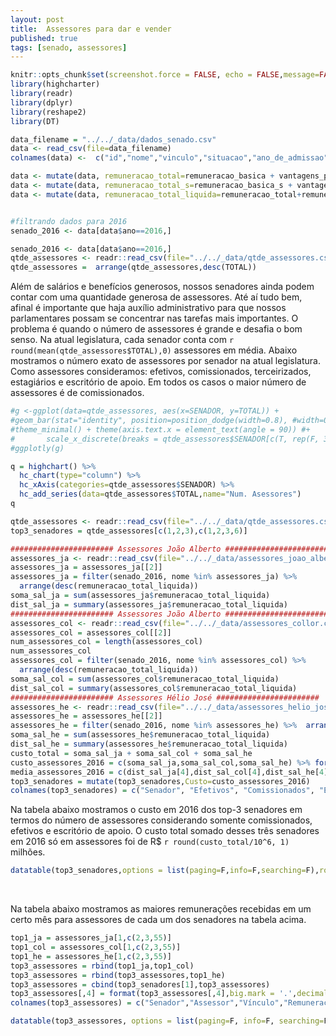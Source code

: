 ```yaml
---
layout: post
title:  Assessores para dar e vender
published: true
tags: [senado, assessores]
---
```


```r
knitr::opts_chunk$set(screenshot.force = FALSE, echo = FALSE,message=FALSE, cache=FALSE,warning=FALSE, fig.cap = "")
library(highcharter)
library(readr)
library(dplyr)
library(reshape2)
library(DT)
```

```r

data_filename = "../../_data/dados_senado.csv"
data <- read_csv(file=data_filename)
colnames(data) <-  c("id","nome","vinculo","situacao","ano_de_admissao","cargo","padrao","especialidade","mes","ano","remuneracao_basica","vantagens_pessoais","funcao_comissao","gratificacao_natalina","horas_extras","outras_remuneracoes","adicional_periculosidade","adicional_noturno","abono_permanencia","reversao","imposto_de_renda","psss","faltas","remuneracao_apos_descontos","diarias","auxilios","auxilio_alimentacao","vantagens_indenizatorias","adicional_ferias","ferias_indenizatorias","licenca_premio","remuneracao_basica_s","vantagens_pessoais_s","funcao_comissao_s","gratificacao_natalina_s","horas_extras_s","outras_remuneracoes_s","adicional_periculosidade_s","adicional_noturno_s","abono_permanencia_s","reversao_s","imposto_de_renda_s","psss_s","faltas_s","remuneracao_apos_descontos_s","diarias_s","auxilios_s","auxilio_alimentacao_s","vantagens_indenizatorias_s","adicional_ferias_s","ferias_indenizatorias_s","licenca_premio_s")

data <- mutate(data, remuneracao_total=remuneracao_basica + vantagens_pessoais + funcao_comissao + gratificacao_natalina + horas_extras + outras_remuneracoes + adicional_periculosidade + adicional_noturno + abono_permanencia + reversao + imposto_de_renda + psss + faltas + diarias + auxilios + auxilio_alimentacao + vantagens_indenizatorias + adicional_ferias + ferias_indenizatorias + licenca_premio)
data <- mutate(data, remuneracao_total_s=remuneracao_basica_s + vantagens_pessoais_s + funcao_comissao_s + gratificacao_natalina_s + horas_extras_s + outras_remuneracoes_s + adicional_periculosidade_s + adicional_noturno_s + abono_permanencia_s + reversao_s + imposto_de_renda_s + psss_s + faltas_s + diarias_s + auxilios_s + auxilio_alimentacao_s + vantagens_indenizatorias_s + adicional_ferias_s + ferias_indenizatorias_s + licenca_premio_s)
data <- mutate(data, remuneracao_total_liquida=remuneracao_total+remuneracao_total_s)


#filtrando dados para 2016
senado_2016 <- data[data$ano==2016,]
```

```r
senado_2016 <- data[data$ano==2016,]
qtde_assessores <- readr::read_csv(file="../../_data/qtde_assessores.csv")
qtde_assessores =  arrange(qtde_assessores,desc(TOTAL))

```

Além de salários e benefícios generosos, nossos senadores ainda podem contar com uma quantidade generosa de assessores. Até aí tudo bem, afinal é importante que haja auxílio administrativo para que nossos parlamentares possam se concentrar nas tarefas mais importantes. O problema é quando o número de assessores é grande e desafia o bom senso. Na atual legislatura, cada senador conta com `r round(mean(qtde_assessores$TOTAL),0)` assessores em média. Abaixo mostramos o número exato de assessores por senador na atual legislatura. Como assessores consideramos: efetivos, comissionados, terceirizados, estagiários e escritório de apoio. Em todos os casos o maior número de assessores é de comissionados.


```r

#g <-ggplot(data=qtde_assessores, aes(x=SENADOR, y=TOTAL)) +
#geom_bar(stat="identity", position=position_dodge(width=0.8), #width=0.8) +
#theme_minimal() + theme(axis.text.x = element_text(angle = 90)) #+
#       scale_x_discrete(breaks = qtde_assessores$SENADOR[c(T, rep(F, 3))], limits = qtde_assessores$SENADOR)
#ggplotly(g)

q = highchart() %>%
  hc_chart(type="column") %>%
  hc_xAxis(categories=qtde_assessores$SENADOR) %>%
  hc_add_series(data=qtde_assessores$TOTAL,name="Num. Asessores")
q

```


```r
qtde_assessores <- readr::read_csv(file="../../_data/qtde_assessores.csv")
top3_senadores = qtde_assessores[c(1,2,3),c(1,2,3,6)]

####################### Assessores João Alberto #######################
assessores_ja <- readr::read_csv(file="../../_data/assessores_joao_alberto.csv")
assessores_ja = assessores_ja[[2]] 
assessores_ja = filter(senado_2016, nome %in% assessores_ja) %>%
  arrange(desc(remuneracao_total_liquida))
soma_sal_ja = sum(assessores_ja$remuneracao_total_liquida)
dist_sal_ja = summary(assessores_ja$remuneracao_total_liquida)
####################### Assessores João Alberto #######################
assessores_col <- readr::read_csv(file="../../_data/assessores_collor.csv")
assessores_col = assessores_col[[2]] 
num_assessores_col = length(assessores_col)
num_assessores_col
assessores_col = filter(senado_2016, nome %in% assessores_col) %>%
  arrange(desc(remuneracao_total_liquida))
soma_sal_col = sum(assessores_col$remuneracao_total_liquida)
dist_sal_col = summary(assessores_col$remuneracao_total_liquida)
####################### Assessores Hélio José #######################
assessores_he <- readr::read_csv(file="../../_data/assessores_helio_jose.csv")
assessores_he = assessores_he[[2]] 
assessores_he = filter(senado_2016, nome %in% assessores_he) %>%  arrange(desc(remuneracao_total_liquida))
soma_sal_he = sum(assessores_he$remuneracao_total_liquida)
dist_sal_he = summary(assessores_he$remuneracao_total_liquida)
custo_total = soma_sal_ja + soma_sal_col + soma_sal_he
custo_assessores_2016 = c(soma_sal_ja,soma_sal_col,soma_sal_he) %>% format(big.mark='.')
media_assessores_2016 = c(dist_sal_ja[4],dist_sal_col[4],dist_sal_he[4])
top3_senadores = mutate(top3_senadores,Custo=custo_assessores_2016)
colnames(top3_senadores) = c("Senador", "Efetivos", "Comissionados", "Esc. Apoio", "Custo (R$)")

```

Na tabela abaixo mostramos o custo em 2016 dos top-3 senadores em termos do número de assessores considerando somente comissionados, efetivos e escritório de apoio. O custo total somado desses três senadores em 2016 só em assessores foi de R$ `r round(custo_total/10^6, 1)` milhões. 

```r
datatable(top3_senadores,options = list(paging=F,info=F,searching=F),rownames=FALSE)
```
<br/>

Na tabela abaixo mostramos as maiores remunerações recebidas  em um certo mês para assessores de cada um dos senadores na tabela acima.

```r
top1_ja = assessores_ja[1,c(2,3,55)]
top1_col = assessores_col[1,c(2,3,55)]
top1_he = assessores_he[1,c(2,3,55)]
top3_assessores = rbind(top1_ja,top1_col) 
top3_assessores = rbind(top3_assessores,top1_he) 
top3_assessores = cbind(top3_senadores[1],top3_assessores)
top3_assessores[,4] = format(top3_assessores[,4],big.mark = '.',decimal.mark = ',')
colnames(top3_assessores) = c("Senador","Assessor","Vínculo","Remuneração (R$)")
```

```r
datatable(top3_assessores, options = list(paging=F, info=F, searching=F), rownames=FALSE)
```
